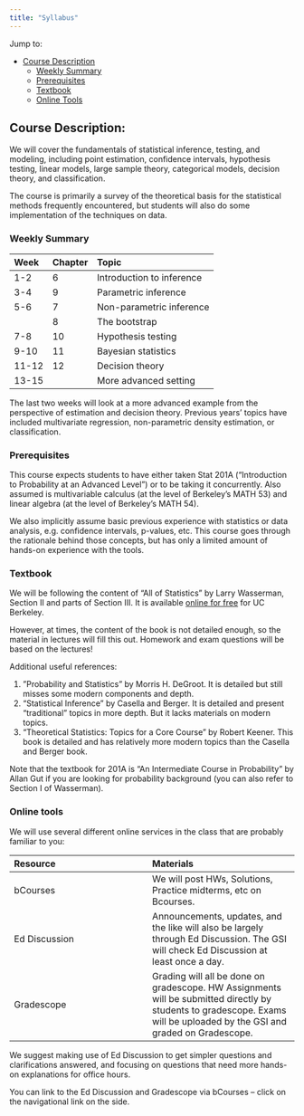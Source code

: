 ```yaml
---
title: "Syllabus"
---
```


Jump to:

- [Course Description](#about)
  - [Weekly Summary](#goals)
  - [Prerequisites](#prerequisites)
  - [Textbook](#textbook)
  - [Online Tools](#online)


## Course Description:
We will cover the fundamentals of statistical inference, testing, and modeling, including point estimation, confidence intervals, hypothesis testing, linear models, large sample theory, categorical models, decision theory, and classification.
 
The course is primarily a survey of the theoretical basis for the statistical methods frequently encountered, but students will also do some implementation of the techniques on data.

### Weekly Summary

| Week | Chapter | Topic  
| :------------ | :------------- | :------------- | 
| 1-2 | 6 | Introduction to inference 
| 3-4 | 9 | Parametric inference
| 5-6| 7 | Non-parametric inference
|    | 8 | The bootstrap
| 7-8 | 10 | Hypothesis testing
| 9-10| 11| Bayesian statistics
| 11-12 | 12 | Decision theory
| 13-15 | | More advanced setting

The last two weeks will look at a more advanced example from the perspective of estimation and decision theory. Previous years' topics have included multivariate regression,  non-parametric density estimation, or classification. 

### Prerequisites

This course expects students to have either taken Stat 201A ("Introduction to Probability at an Advanced Level") or to be taking it concurrently. Also assumed is multivariable calculus (at the level of Berkeley’s MATH 53) and linear algebra (at the level of Berkeley’s MATH 54). 

We also implicitly assume basic previous experience with statistics or data analysis, e.g. confidence intervals, p-values, etc. This course goes through the rationale behind those concepts, but has only a limited amount of hands-on experience with the tools. 


### Textbook

We will be following the content of “All of Statistics” by Larry Wasserman, Section II and parts of Section III. It is available [online for free](https://link-springer-com.libproxy.berkeley.edu/book/10.1007/978-0-387-21736-9#about) for UC Berkeley. 

However, at times, the content of the book is not detailed enough, so the material in lectures will fill this out. Homework and exam questions will be based on the lectures!

Additional useful references:

1. ”Probability and Statistics” by Morris H. DeGroot. It is detailed but still misses some modern components and depth.
2. “Statistical Inference” by Casella and Berger. It is detailed and present “traditional” topics in more depth. But it lacks materials on modern topics.
3. “Theoretical Statistics: Topics for a Core Course” by Robert Keener. This book is detailed and has relatively more modern topics than the Casella and Berger book.

Note that the textbook for 201A is "An Intermediate Course in Probability" by Allan Gut if you are looking for probability background (you can also refer to Section I of Wasserman).

### Online tools

We will use several different online services in the class that are probably familiar to you:

Resource | Materials |
:------------ | :------------- | 
bCourses | We will post HWs, Solutions, Practice midterms, etc on Bcourses. |
Ed Discussion | Announcements, updates, and the like will also be largely through Ed Discussion. The GSI will check Ed Discussion at least once a day.  |
Gradescope | Grading will all be done on gradescope. HW Assignments will be submitted directly by students to gradescope. Exams will be uploaded by the GSI and graded on Gradescope. |

We suggest making use of Ed Discussion to get simpler questions and clarifications answered, and focusing on questions that need more hands-on explanations for office hours. 

You can link to the Ed Discussion and Gradescope via bCourses – click on the navigational link on the side. 



